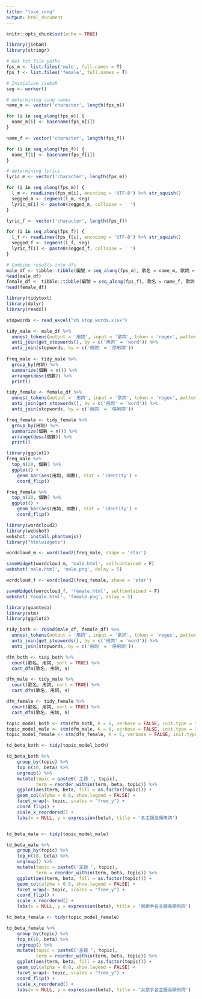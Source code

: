 ```yaml
---
title: "love_song"
output: html_document
---
```


```r
knitr::opts_chunk$set(echo = TRUE)
```


```r
library(jiebaR)
library(stringr)

# Get txt file paths
fps_m <- list.files('male', full.names = T)
fps_f <- list.files('female', full.names = T)

# Initialize jiebaR
seg <- worker()

# determining song names
name_m <- vector('character', length(fps_m))

for (i in seq_along(fps_m)) {
  name_m[i] <- basename(fps_m[i])
}

name_f <- vector('character', length(fps_f))

for (i in seq_along(fps_f)) {
  name_f[i] <- basename(fps_f[i])
}

# determining lyrics
lyric_m <- vector('character', length(fps_m))

for (i in seq_along(fps_m)) {
  l_m <- readLines(fps_m[i], encoding = 'UTF-8') %>% str_squish()
  segged_m <- segment(l_m, seg)
  lyric_m[i] <- paste0(segged_m, collapse = ' ')
}

lyric_f <- vector('character', length(fps_f))

for (i in seq_along(fps_f)) {
  l_f <- readLines(fps_f[i], encoding = 'UTF-8') %>% str_squish()
  segged_f <- segment(l_f, seg)
  lyric_f[i] <- paste0(segged_f, collapse = ' ')
}

# Combine results into dfs
male_df <- tibble::tibble(編號 = seq_along(fps_m), 歌名 = name_m, 歌詞 = lyric_m)
head(male_df)
female_df <- tibble::tibble(編號 = seq_along(fps_f), 歌名 = name_f, 歌詞 = lyric_f)
head(female_df)

```

```r
library(tidytext)
library(dplyr)
library(readxl)

stopwords <- read_excel("ch_stop_words.xlsx")

tidy_male <- male_df %>%
  unnest_tokens(output = '用詞', input = '歌詞', token = 'regex', pattern = ' ') %>%
  anti_join(get_stopwords(), by = c('用詞' = 'word')) %>%
  anti_join(stopwords, by = c('用詞' = '停用詞'))
  
freq_male <- tidy_male %>% 
  group_by(用詞) %>% 
  summarize(個數 = n()) %>%
  arrange(desc(個數)) %>%
  print()

tidy_female <- female_df %>%
  unnest_tokens(output = '用詞', input = '歌詞', token = 'regex', pattern = ' ') %>%
  anti_join(get_stopwords(), by = c('用詞' = 'word')) %>%
  anti_join(stopwords, by = c('用詞' = '停用詞'))

freq_female <- tidy_female %>% 
  group_by(用詞) %>%
  summarize(個數 = n()) %>%
  arrange(desc(個數)) %>%
  print()
```

```r
library(ggplot2)
freq_male %>%
  top_n(20, 個數) %>%
  ggplot() +
    geom_bar(aes(用詞, 個數), stat = 'identity') +
    coord_flip()

freq_female %>%
  top_n(20, 個數) %>%
  ggplot() +
    geom_bar(aes(用詞, 個數), stat = 'identity') +
    coord_flip()
```

```r
library(wordcloud2)
library(webshot)
webshot::install_phantomjs()
library("htmlwidgets")

wordcloud_m <- wordcloud2(freq_male, shape = 'star')

saveWidget(wordcloud_m, 'male.html', selfcontained = F)
webshot('male.html', 'male.png', delay = 5)

```



```r
wordcloud_f <- wordcloud2(freq_female, shape = 'star')

saveWidget(wordcloud_f, 'female.html', selfcontained = F)
webshot('female.html', 'female.png', delay = 5)

```


```r
library(quanteda)
library(stm)
library(ggplot2)

tidy_both <- rbind(male_df, female_df) %>%
  unnest_tokens(output = '用詞', input = '歌詞', token = 'regex', pattern = ' ') %>%
  anti_join(get_stopwords(), by = c('用詞' = 'word')) %>%
  anti_join(stopwords, by = c('用詞' = '停用詞'))

dfm_both <- tidy_both %>% 
  count(歌名, 用詞, sort = TRUE) %>%
  cast_dfm(歌名, 用詞, n)

dfm_male <- tidy_male %>% 
  count(歌名, 用詞, sort = TRUE) %>%
  cast_dfm(歌名, 用詞, n)

dfm_female <- tidy_female %>% 
  count(歌名, 用詞, sort = TRUE) %>%
  cast_dfm(歌名, 用詞, n)

topic_model_both <- stm(dfm_both, K = 6, verbose = FALSE, init.type = "Spectral")
topic_model_male <- stm(dfm_male, K = 6, verbose = FALSE, init.type = "Spectral")
topic_model_female <- stm(dfm_female, K = 6, verbose = FALSE, init.type = "Spectral")

td_beta_both <- tidy(topic_model_both)

td_beta_both %>%
    group_by(topic) %>%
    top_n(10, beta) %>%
    ungroup() %>%
    mutate(topic = paste0('主題 ', topic),
           term = reorder_within(term, beta, topic)) %>%
    ggplot(aes(term, beta, fill = as.factor(topic))) +
    geom_col(alpha = 0.8, show.legend = FALSE) +
    facet_wrap(~ topic, scales = "free_y") +
    coord_flip() +
    scale_x_reordered() +
    labs(x = NULL, y = expression(beta), title = '各主題高頻用詞')



```

```r
td_beta_male <- tidy(topic_model_male)

td_beta_male %>%
    group_by(topic) %>%
    top_n(10, beta) %>%
    ungroup() %>%
    mutate(topic = paste0('主題 ', topic),
           term = reorder_within(term, beta, topic)) %>%
    ggplot(aes(term, beta, fill = as.factor(topic))) +
    geom_col(alpha = 0.8, show.legend = FALSE) +
    facet_wrap(~ topic, scales = "free_y") +
    coord_flip() +
    scale_x_reordered() +
    labs(x = NULL, y = expression(beta), title = '男歌手各主題高頻用詞')
```

```r
td_beta_female <- tidy(topic_model_female)

td_beta_female %>%
    group_by(topic) %>%
    top_n(10, beta) %>%
    ungroup() %>%
    mutate(topic = paste0('主題 ', topic),
           term = reorder_within(term, beta, topic)) %>%
    ggplot(aes(term, beta, fill = as.factor(topic))) +
    geom_col(alpha = 0.8, show.legend = FALSE) +
    facet_wrap(~ topic, scales = "free_y") +
    coord_flip() +
    scale_x_reordered() +
    labs(x = NULL, y = expression(beta), title = '女歌手各主題高頻用詞')
```

